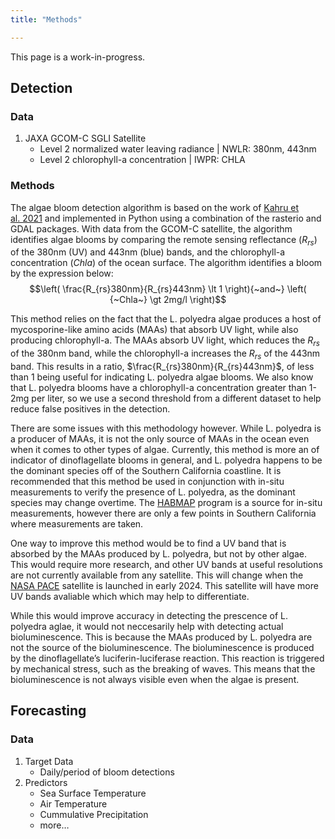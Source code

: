 ```yaml
---
title: "Methods"

---
```

This page is a work-in-progress.

## Detection

### Data
1. JAXA GCOM-C SGLI Satellite
    - Level 2 normalized water leaving radiance | NWLR: 380nm, 443nm
    - Level 2 chlorophyll-a concentration | IWPR: CHLA

### Methods

The algae bloom detection algorithm is based on the work of [Kahru et al. 2021](https://doi.org/10.1525/elementa.2020.00157) and implemented in Python using a combination of the rasterio and GDAL packages. With data from the GCOM-C satellite, the algorithm identifies algae blooms by comparing the remote sensing reflectance ($R_{rs}$) of the 380nm (UV) and 443nm (blue) bands, and the chlorophyll-a concentration ($Chla$) of the ocean surface. The algorithm identifies a bloom by the expression below:
$$\left( \frac{R_{rs}380nm}{R_{rs}443nm} \lt 1 \right){~and~} \left( {~Chla~} \gt 2mg/l \right)$$

This method relies on the fact that the L. polyedra algae produces a host of mycosporine-like amino acids (MAAs) that absorb UV light, while also producing chlorophyll-a. The MAAs absorb UV light, which reduces the $R_{rs}$ of the 380nm band, while the chlorophyll-a increases the $R_{rs}$ of the 443nm band. This results in a ratio, $\frac{R_{rs}380nm}{R_{rs}443nm}$, of less than 1 being useful for indicating L. polyedra algae blooms. We also know that L. polyedra blooms have a chlorophyll-a concentration greater than 1-2mg per liter, so we use a second threshold from a different dataset to help reduce false positives in the detection.

There are some issues with this methodology however. While L. polyedra is a producer of MAAs, it is not the only source of MAAs in the ocean even when it comes to other types of algae. Currently, this method is more an of indicator of dinoflagellate blooms in general, and L. polyedra happens to be the dominant species off of the Southern California coastline. It is recommended that this method be used in conjunction with in-situ measurements to verify the presence of L. polyedra, as the dominant species may change overtime. The [HABMAP](https://calhabmap.org/) program is a source for in-situ measurements, however there are only a few points in Southern California where measurements are taken.

One way to improve this method would be to find a UV band that is absorbed by the MAAs produced by L. polyedra, but not by other algae. This would require more research, and other UV bands at useful resolutions are not currently available from any satellite. This will change when the [NASA PACE](https://pace.gsfc.nasa.gov/) satellite is launched in early 2024. This satellite will have more UV bands avaliable which which may help to differentiate.

While this would improve accuracy in detecting the prescence of L. polyedra aglae, it would not neccesarily help with detecting actual bioluminescence. This is because the MAAs produced by L. polyedra are not the source of the bioluminescence. The bioluminescence is produced by the dinoflagellate's luciferin-luciferase reaction. This reaction is triggered by mechanical stress, such as the breaking of waves. This means that the bioluminescence is not always visible even when the algae is present. 


## Forecasting

### Data
1. Target Data
    - Daily/period of bloom detections
2. Predictors
    - Sea Surface Temperature
    - Air Temperature
    - Cummulative Precipitation
    - more...